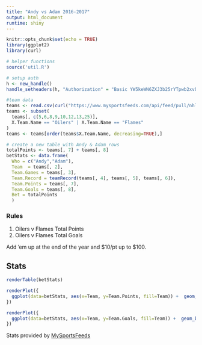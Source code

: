 ```yaml
---
title: "Andy vs Adam 2016-2017"
output: html_document
runtime: shiny
---
```


```r
knitr::opts_chunk$set(echo = TRUE)
library(ggplot2)
library(curl)

# helper functions
source('util.R')

# setup auth
h <- new_handle()
handle_setheaders(h, "Authorization" = "Basic YW5keWN6ZXJ3b25rYTpwb2xvbmlh")

#team data
teams <- read.csv(curl("https://www.mysportsfeeds.com/api/feed/pull/nhl/2016-2017/conference_team_standings.csv", handle = h))
teams <- subset(
  teams[, c(5,6,8,9,10,12,13,25)], 
  X.Team.Name == "Oilers" | X.Team.Name == "Flames"
)
teams <- teams[order(teams$X.Team.Name, decreasing=TRUE),]

# create a new table with Andy & Adam rows
totalPoints <- teams[, 7] + teams[, 8]
betStats <- data.frame(
  Who = c("Andy","Adam"),
  Team  = teams[, 2],
  Team.Games = teams[, 3],
  Team.Record = teamRecord(teams[, 4], teams[, 5], teams[, 6]),
  Team.Points = teams[, 7],
  Team.Goals = teams[, 8],
  Bet = totalPoints
  )
```

### Rules
1. Oilers v Flames Total Points
2. Oilers v Flames Total Goals

Add 'em up at the end of the year and $10/pt up to $100.

## Stats
```r
renderTable(betStats)
```

```r
renderPlot({
  ggplot(data=betStats, aes(x=Team, y=Team.Points, fill=Team)) +  geom_bar(stat="identity")
})

renderPlot({
  ggplot(data=betStats, aes(x=Team, y=Team.Goals, fill=Team)) +  geom_bar(stat="identity")
})
```
Stats provided by [MySportsFeeds](https://www.mysportsfeeds.com/)

